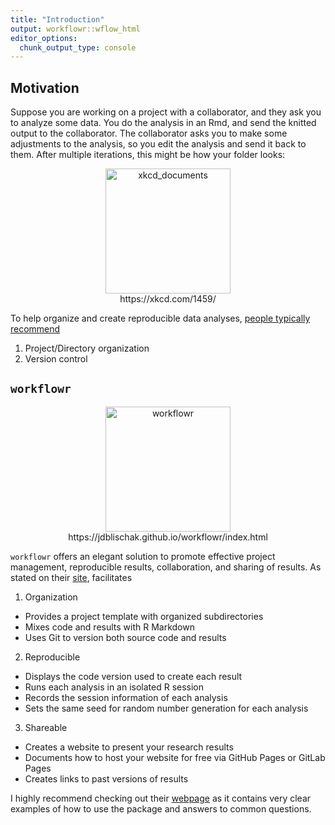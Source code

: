 ```yaml
---
title: "Introduction"
output: workflowr::wflow_html
editor_options:
  chunk_output_type: console
---
```


## Motivation

Suppose you are working on a project with a collaborator, and they ask you to analyze some data. You do the analysis in an Rmd, and send the knitted output to the collaborator. The collaborator asks you to make some adjustments to the analysis, so you edit the analysis and send it back to them. After multiple iterations, this might be how your folder looks:

<center>
  <figure>
    <img src="assets/xkcd_documents.png" alt="xkcd_documents" width="200"/>
    <figcaption>https://xkcd.com/1459/</figcaption>
  </figure>
</center>

To help organize and create reproducible data analyses, [people typically recommend](http://jtleek.com/ads2020/week-3.html#organizing-a-data-analysis)

1. Project/Directory organization
2. Version control 

## `workflowr`
<center>
  <figure>
    <img src="assets/hex-workflowr.png" alt="workflowr" width="200"/>
    <figcaption>https://jdblischak.github.io/workflowr/index.html</figcaption>
  </figure>
</center>

`workflowr` offers an elegant solution to promote effective project management, reproducible results, collaboration, and sharing of results. As stated on their [site](https://jdblischak.github.io/workflowr/index.html), facilitates

1. Organization
  * Provides a project template with organized subdirectories
  * Mixes code and results with R Markdown
  * Uses Git to version both source code and results
2. Reproducible
  * Displays the code version used to create each result
  * Runs each analysis in an isolated R session
  * Records the session information of each analysis
  * Sets the same seed for random number generation for each analysis
3. Shareable
  * Creates a website to present your research results
  * Documents how to host your website for free via GitHub Pages or GitLab Pages
  * Creates links to past versions of results

I highly recommend checking out their [webpage](https://jdblischak.github.io/workflowr/index.html) as it contains very clear examples of how to use the package and answers to common questions. 
